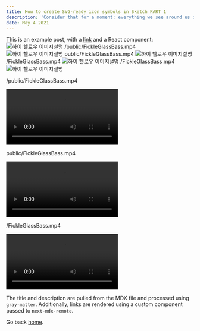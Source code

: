 ```yaml
---
title: How to create SVG-ready icon symbols in Sketch PART 1
description: 'Consider that for a moment: everything we see around us is assumed to have had a cause and is contingent upon.'
date: May 4 2021
---
```


This is an example post, with a [link](https://nextjs.org) and a React component:
![하이 헬로우 이미지설명](https://lh3.googleusercontent.com/a/AAcHTtdchAGf81_wa9FfHBMnbcFb5x_CxsVzPtzD7Wk8rmoJ=s192-c-br100-rg-mo)
/public/FickleGlassBass.mp4
![하이 헬로우 이미지설명](/public/IMG_6749.JPG)
public/FickleGlassBass.mp4
![하이 헬로우 이미지설명](public/IMG_6749.JPG)
/FickleGlassBass.mp4
![하이 헬로우 이미지설명](/IMG_6749.JPG)
/FickleGlassBass.mp4
![하이 헬로우 이미지설명](IMG_6749.JPG)


/public/FickleGlassBass.mp4

<video src="/public/FickleGlassBass.mp4" controls>
  Your browser does not support the video tag.
</video>

public/FickleGlassBass.mp4

<video src="public/FickleGlassBass.mp4" controls>
  Your browser does not support the video tag.
</video>

/FickleGlassBass.mp4

<video src="/FickleGlassBass.mp4" controls>
  Your browser does not support the video tag.
</video>

The title and description are pulled from the MDX file and processed using `gray-matter`. Additionally, links are rendered using a custom component passed to `next-mdx-remote`.

Go back [home](/).

